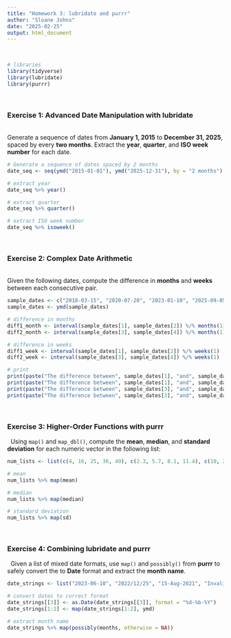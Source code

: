```yaml
---
title: "Homework 3: lubridate and purrr"
author: "Sloane Johns"
date: "2025-02-25"
output: html_document
---
```

&nbsp;  
```r
# libraries
library(tidyverse)
library(lubridate)
library(purrr)
```
&nbsp;  

### Exercise 1: Advanced Date Manipulation with lubridate
&nbsp;  
Generate a sequence of dates from **January 1, 2015** to **December 31, 2025**, spaced by every **two months**. Extract the **year**, **quarter**, and **ISO week number** for each date.
```r
# Generate a sequence of dates spaced by 2 months
date_seq <- seq(ymd("2015-01-01"), ymd("2025-12-31"), by = "2 months")

# extract year
date_seq %>% year()

# extract quarter
date_seq %>% quarter()

# extract ISO week number
date_seq %>% isoweek()
```
&nbsp;

### Exercise 2: Complex Date Arithmetic
&nbsp;  
Given the following dates, compute the difference in **months** and **weeks** between each consecutive pair.
```r
sample_dates <- c("2018-03-15", "2020-07-20", "2023-01-10", "2025-09-05")
sample_dates <- ymd(sample_dates)

# difference in months
diff1_month <- interval(sample_dates[1], sample_dates[2]) %/% months(1)
diff2_month <- interval(sample_dates[3], sample_dates[4]) %/% months(1)

# difference in weeks
diff1_week <- interval(sample_dates[1], sample_dates[2]) %/% weeks(1)
diff2_week <- interval(sample_dates[3], sample_dates[4]) %/% weeks(1)

# print
print(paste("The difference between", sample_dates[1], "and", sample_dates[2], "is", diff1_month, "months."))
print(paste("The difference between", sample_dates[1], "and", sample_dates[2], "is", diff1_week, "weeks."))
print(paste("The difference between", sample_dates[3], "and", sample_dates[4], "is", diff2_month, "months."))
print(paste("The difference between", sample_dates[3], "and", sample_dates[4], "is", diff2_week, "weeks."))
```
&nbsp;

### Exercise 3: Higher-Order Functions with purrr
&nbsp;
Using `map()` and `map_dbl()`, compute the **mean**, **median**, and **standard deviation** for each numeric vector in the following list:
```r
num_lists <- list(c(4, 16, 25, 36, 49), c(2.3, 5.7, 8.1, 11.4), c(10, 20, 30, 40, 50))

# mean
num_lists %>% map(mean)

# median
num_lists %>% map(median)

# standard deviation
num_lists %>% map(sd)

```
&nbsp;

### Exercise 4: Combining lubridate and purrr
&nbsp;
Given a list of mixed date formats, use `map()` and `possibly()` from **purrr** to safely convert the to **Date** format and extract the **month name**.
```r
date_strings <- list("2023-06-10", "2022/12/25", "15-Aug-2021", "InvalidDate")

# convert dates to correct format
date_strings[[3]] <- as.Date(date_strings[[3]], format = "%d-%b-%Y")
date_strings[1:2] <- map(date_strings[1:2], ymd)

# extract month name
date_strings %>% map(possibly(months, otherwise = NA))
```
